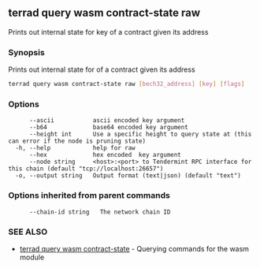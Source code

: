 ## terrad query wasm contract-state raw

Prints out internal state for key of a contract given its address

### Synopsis

Prints out internal state for of a contract given its address

```sh Terrad
terrad query wasm contract-state raw [bech32_address] [key] [flags]
```

### Options

```
      --ascii           ascii encoded key argument
      --b64             base64 encoded key argument
      --height int      Use a specific height to query state at (this can error if the node is pruning state)
  -h, --help            help for raw
      --hex             hex encoded  key argument
      --node string     <host>:<port> to Tendermint RPC interface for this chain (default "tcp://localhost:26657")
  -o, --output string   Output format (text|json) (default "text")
```

### Options inherited from parent commands

```
      --chain-id string   The network chain ID
```

### SEE ALSO

* [terrad query wasm contract-state](terrad_query_wasm_contract-state.md)	 - Querying commands for the wasm module


